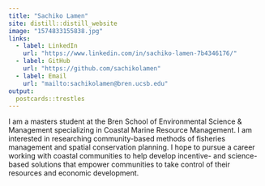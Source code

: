 ```yaml
---
title: "Sachiko Lamen"
site: distill::distill_website
image: "1574833155838.jpg"
links:
  - label: LinkedIn
    url: "https://www.linkedin.com/in/sachiko-lamen-7b4346176/"
  - label: GitHub
    url: "https://github.com/sachikolamen"
  - label: Email
    url: "mailto:sachikolamen@bren.ucsb.edu"
output:
  postcards::trestles
---
```


I am a masters student at the Bren School of Environmental Science & Management specializing in Coastal Marine Resource Management. I am interested in researching community-based methods of fisheries management and spatial conservation planning. I hope to pursue a career working with coastal communities to help develop incentive- and science-based solutions that empower communities to take control of their resources and economic development.
